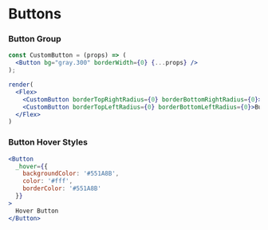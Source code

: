 <Meta title="Examples|Buttons" />

# Buttons


### Button Group
```jsx isManual=true
const CustomButton = (props) => (
  <Button bg="gray.300" borderWidth={0} {...props} />
);

render(
  <Flex>
    <CustomButton borderTopRightRadius={0} borderBottomRightRadius={0}>Button 1</CustomButton>
    <CustomButton borderTopLeftRadius={0} borderBottomLeftRadius={0}>Button 2</CustomButton>
  </Flex>
)
```

### Button Hover Styles
```jsx
<Button
  _hover={{
    backgroundColor: '#551A8B',
    color: '#fff',
    borderColor: '#551A8B'
  }}
>
  Hover Button
</Button>
```